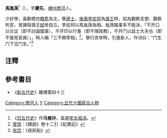 '''馬胤孫'''<ref>《[[旧五代史|旧五代史]]》作'''马裔孙'''，盖避[[宋太祖|宋太祖]][[讳|讳]]。</ref>（{{bd|?||?||}}），字'''慶先'''，[[棣州|棣州]][[商河|商河]]人。

少好學，喜歡模仿[[韓愈|韓愈]]為文。舉[[進士|進士]]，[[後唐|後唐]][[李從珂|李從珂]]為[[潞王|潞王]]時，招為觀察支使、觀察判官，曾諫阻潞王[[弒|弒]]帝自立。李從珂以馬胤孫為相。胤孫臨事多不能決，「不开口以论议（即不討論國事），不开印以行事（即不理政務），不开门以延士大夫也（即不接見官員）」，時人稱「三不開宰相」<ref>[[曾慥|曾慥]]：《類說》卷十二引《紀異記》</ref>。舉行贡举時，引進新人，作诗曰：“门生门下见门生。”<ref>[[张岱|张岱]]：《夜航船》</ref>

==注釋==
<references/>
==參考書目==
* 《[[新五代史|新五代史]]》雜傳第四十三
{{五代宰相}}
{{DEFAULTSORT:M}}
[[Category:商河人|Category:商河人]]
[[Category:马姓|Y]]
[[Category:五代十國政治人物|Category:五代十國政治人物]]